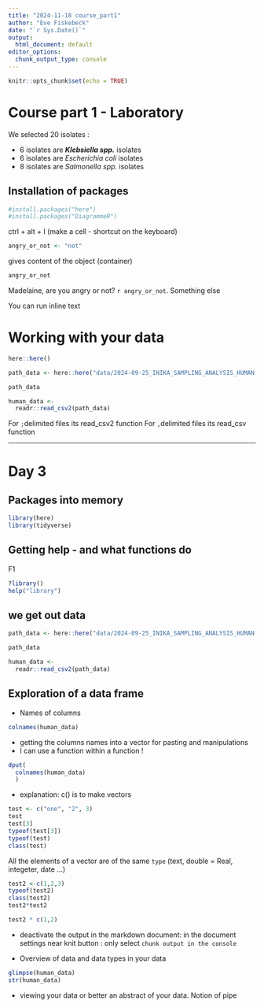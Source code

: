---
title: "2024-11-18 course_part1"
author: "Eve Fiskebeck"
date: "`r Sys.Date()`"
output:
  html_document: default
editor_options: 
  chunk_output_type: console
---

```{r setup, include=FALSE}
knitr::opts_chunk$set(echo = TRUE)
```

# Course part 1 - Laboratory

We selected 20 isolates :

-   6 isolates are ***Klebsiella spp.*** isolates
-   6 isolates are *Escherichia coli* isolates
-   8 isolates are *Salmonella spp.* isolates

```{=html}
<!-- 
TODO: I am a comment 

damned lab work it failed too much today 

-->
```
## Installation of packages

```{r}
#install.packages("here")
#install.packages("DiagrammeR")
```

ctrl + alt + I (make a cell - shortcut on the keyboard)

```{r}
angry_or_not <- "not"
```

gives content of the object (container)

```{r}
angry_or_not
```

Madelaine, are you angry or not? `r angry_or_not`. Something else

You can run inline text

# Working with your data


```{r}
here::here()
```

```{r}
path_data <- here::here("data/2024-09-25_INIKA_SAMPLING_ANALYSIS_HUMAN.csv")

path_data
```

```{r}
human_data <- 
  readr::read_csv2(path_data)
```
For `;`delimited files its read_csv2 function
For `,`delimited files its read_csv function

---

# Day 3

## Packages into memory 
```{r}
library(here)
library(tidyverse)
```


## Getting help - and what functions do 

F1 


```{r}
?library()
help("library")
```

## we get out data 
```{r}
path_data <- here::here("data/2024-09-25_INIKA_SAMPLING_ANALYSIS_HUMAN.csv")

path_data
```



```{r}
human_data <- 
  readr::read_csv2(path_data)
```





## Exploration of a data frame 

- Names of columns 
```{r}
colnames(human_data)
```

- getting the columns names into a vector for pasting and manipulations
- I can use a function within a function ! 
```{r}
dput(
  colnames(human_data)
  )
```


- explanation: c() is to make vectors

```{r}
test <- c("one", "2", 3)
test
test[3]
typeof(test[3])
typeof(test)
class(test)
```
All the elements of a vector are of the same `type` (text, double = Real, integeter, date ...)

```{r}
test2 <-c(1,2,3)
typeof(test2)
class(test2)
test2*test2
```
```{r}
test2 * c(1,2)
```


- deactivate the output in the markdown document: in the document settings
near knit button : only select `chunk output in the console`


- Overview of data and data types in your data

```{r}
glimpse(human_data)
str(human_data)
```

- viewing your data or better an abstract of your data. Notion of pipe 
```{r}

```

